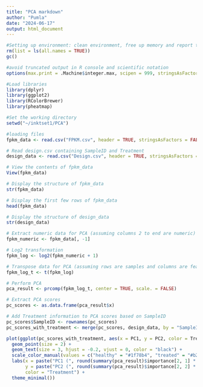 ---
title: "PCA markdown"
author: "Pumla"
date: "2024-06-17"
output: html_document
---


```{r}

#Setting up environment: clean environment, free up memory and report the memory usage 
rm(list = ls(all.names = TRUE)) 
gc() 
```


```{r}
#avoid truncated output in R console and scientific notation
options(max.print = .Machine$integer.max, scipen = 999, stringsAsFactors = F, dplyr.summarise.inform = F)
```


```{r}
#Load libraries
library(dplyr)
library(ggplot2)
library(RColorBrewer)
library(pheatmap)
```


```{r}
#Set the working directory
setwd("~/inktset1/PCA")
```


```{r}
#loading files
fpkm_data <- read.csv("FPKM.csv", header = TRUE, stringsAsFactors = FALSE)
```

```{r}
# Read design.csv containing SampleID and Treatment
design_data <- read.csv("Design.csv", header = TRUE, stringsAsFactors = FALSE)
```


```{r}
# View the contents of fpkm_data
View(fpkm_data)
```

```{r}
# Display the structure of fpkm_data
str(fpkm_data)
```


```{r}
# Display the first few rows of fpkm_data
head(fpkm_data)
```

```{r}
# Display the structure of design_data
str(design_data)
```

```{r}
# Extract numeric data for PCA (assuming columns 2 to end are numeric)
fpkm_numeric <- fpkm_data[, -1]
```

```{r}
# Log2 transformation
fpkm_log <- log2(fpkm_numeric + 1)
```

```{r}
# Transpose data for PCA (assuming rows are samples and columns are features)
fpkm_log_t <- t(fpkm_log)
```

```{r}
# Perform PCA
pca_result <- prcomp(fpkm_log_t, center = TRUE, scale. = FALSE)
```

```{r}
# Extract PCA scores
pc_scores <- as.data.frame(pca_result$x)
```


```{r}
# Add Treatment information to PCA scores based on SampleID
pc_scores$SampleID <- rownames(pc_scores)
pc_scores_with_treatment <- merge(pc_scores, design_data, by = "SampleID")
```

```{r}
plot(ggplot(pc_scores_with_treatment, aes(x = PC1, y = PC2, color = Treatment, label = SampleID)) +
  geom_point(size = 2) +
  geom_text(size = 3, hjust = -0.2, vjust = 0, color = "black") +
  scale_color_manual(values = c("healthy" = "#1f78b4", "treated" = "#b2df8a")) +
  labs(x = paste("PC1 (", round(summary(pca_result)$importance[2, 1] * 100, 2), "%)"),
       y = paste("PC2 (", round(summary(pca_result)$importance[2, 2] * 100, 2), "%)"),
       color = "Treatment") +
  theme_minimal())
```




